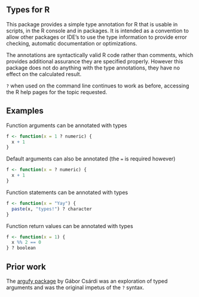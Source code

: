## Types for R ##
This package provides a simple type annotation for R that is usable in scripts,
in the R console and in packages. It is intended as a convention to allow other
packages or IDE's to use the type information to provide error checking,
automatic documentation or optimizations.

The annotations are syntactically valid R code rather than comments, which
provides additional assurance they are specified properly. However this package
does not do anything with the type annotations, they have no effect on the
calculated result.

`?` when used on the command line continues to work as before, accessing the R
help pages for the topic requested.

## Examples ##

Function arguments can be annotated with types
```r
f <- function(x = 1 ? numeric) {
  x + 1
}
```
Default arguments can also be annotated (the `=` is required however)

```r
f <- function(x = ? numeric) {
  x + 1
}
```

Function statements can be annotated with types
```r
f <- function(x = "Yay") {
  paste(x, "types!") ? character
}
```

Function return values can be annotated with types
```r
f <- function(x = 1) {
  x %% 2 == 0
} ? boolean
```

## Prior work ##
The [argufy package](https://github.com/gaborcsardi/argufy#readme) by Gábor
Csárdi was an exploration of typed arguments and was the original impetus of
the `?` syntax.
